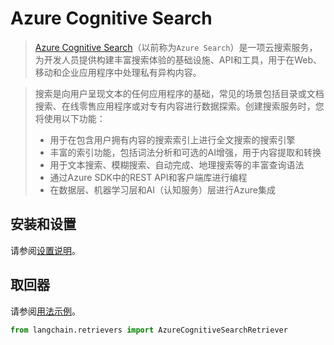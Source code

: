 # Azure Cognitive Search

>[Azure Cognitive Search](https://learn.microsoft.com/zh-cn/azure/search/search-what-is-azure-search)（以前称为`Azure Search`）是一项云搜索服务，为开发人员提供构建丰富搜索体验的基础设施、API和工具，用于在Web、移动和企业应用程序中处理私有异构内容。

>搜索是向用户呈现文本的任何应用程序的基础，常见的场景包括目录或文档搜索、在线零售应用程序或对专有内容进行数据探索。创建搜索服务时，您将使用以下功能：
>- 用于在包含用户拥有内容的搜索索引上进行全文搜索的搜索引擎
>- 丰富的索引功能，包括词法分析和可选的AI增强，用于内容提取和转换
>- 用于文本搜索、模糊搜索、自动完成、地理搜索等的丰富查询语法
>- 通过Azure SDK中的REST API和客户端库进行编程
>- 在数据层、机器学习层和AI（认知服务）层进行Azure集成


## 安装和设置

请参阅[设置说明](https://learn.microsoft.com/zh-cn/azure/search/search-create-service-portal)。


## 取回器

请参阅[用法示例](/docs/modules/data_connection/retrievers/integrations/azure_cognitive_search.html)。

```python
from langchain.retrievers import AzureCognitiveSearchRetriever
```
